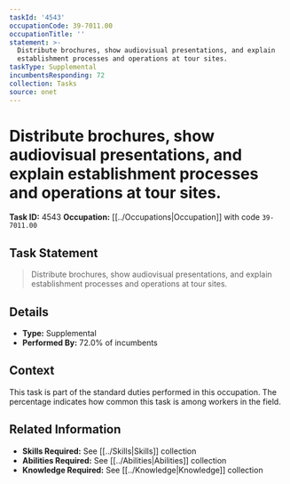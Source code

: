 ```yaml
---
taskId: '4543'
occupationCode: 39-7011.00
occupationTitle: ''
statement: >-
  Distribute brochures, show audiovisual presentations, and explain
  establishment processes and operations at tour sites.
taskType: Supplemental
incumbentsResponding: 72
collection: Tasks
source: onet
---
```

# Distribute brochures, show audiovisual presentations, and explain establishment processes and operations at tour sites.

**Task ID:** 4543
**Occupation:** [[../Occupations|Occupation]] with code `39-7011.00`

## Task Statement

> Distribute brochures, show audiovisual presentations, and explain establishment processes and operations at tour sites.

## Details

- **Type:** Supplemental
- **Performed By:** 72.0% of incumbents

## Context

This task is part of the standard duties performed in this occupation. The percentage indicates how common this task is among workers in the field.

## Related Information

- **Skills Required:** See [[../Skills|Skills]] collection
- **Abilities Required:** See [[../Abilities|Abilities]] collection
- **Knowledge Required:** See [[../Knowledge|Knowledge]] collection
